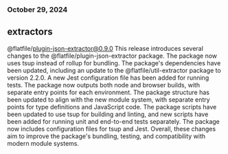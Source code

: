 ### October 29, 2024
## extractors

@flatfile/plugin-json-extractor@0.9.0
This release introduces several changes to the @flatfile/plugin-json-extractor package. The package now uses tsup instead of rollup for bundling. The package's dependencies have been updated, including an update to the @flatfile/util-extractor package to version 2.2.0. A new Jest configuration file has been added for running tests. The package now outputs both node and browser builds, with separate entry points for each environment. The package structure has been updated to align with the new module system, with separate entry points for type definitions and JavaScript code. The package scripts have been updated to use tsup for building and linting, and new scripts have been added for running unit and end-to-end tests separately. The package now includes configuration files for tsup and Jest. Overall, these changes aim to improve the package's bundling, testing, and compatibility with modern module systems.